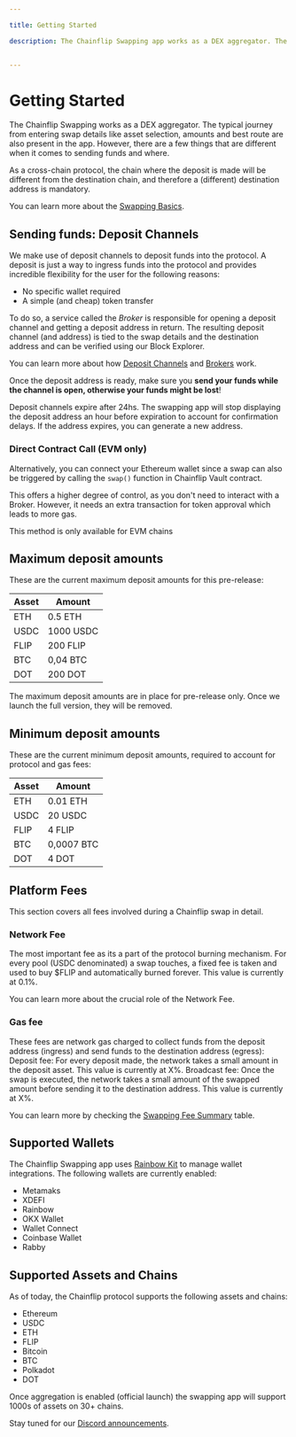 ```yaml
---

title: Getting Started

description: The Chainflip Swapping app works as a DEX aggregator. The typical journey from entering swap details like asset selection, amounts and best route are also present in the app.


---
```



# Getting Started

The Chainflip Swapping works as a DEX aggregator. The typical journey from entering swap details like asset selection, amounts and best route are also present in the app. However, there are a few things that are different when it comes to sending funds and where.

As a cross-chain protocol, the chain where the deposit is made will be different from the destination chain, and therefore a (different) destination address is mandatory.

You can learn more about the [Swapping Basics](../integration/swapping-and-aggregation/swapping-basics.mdx).

## Sending funds: Deposit Channels

We make use of deposit channels to deposit funds into the protocol. A deposit is just a way to ingress funds into the protocol and provides incredible flexibility for the user for the following reasons:
- No specific wallet required
- A simple (and cheap) token transfer

To do so, a service called the *Broker* is responsible for opening a deposit channel and getting a deposit address in return. The resulting deposit channel (and address) is tied to the swap details and the destination address and can be verified using our Block Explorer.

You can learn more about how [Deposit Channels](../concepts/swaps-amm/deposit-channels-and-brokers.mdx) and [Brokers](../concepts/swaps-amm/deposit-channels-and-brokers.mdx#brokers) work.

Once the deposit address is ready, make sure you **send your funds while the channel is open, otherwise your funds might be lost**! 

<Callout type="warning">
Deposit channels expire after 24hs. The swapping app will stop displaying the deposit address an hour before expiration to account for confirmation delays. If the address expires, you can generate a new address.
</Callout>

### Direct Contract Call (EVM only)

Alternatively, you can connect your Ethereum wallet since a swap can also be triggered by calling the `swap()` function in Chainflip Vault contract. 

This offers a higher degree of control, as you don't need to interact with a Broker. However, it needs an extra transaction for token approval which leads to more gas.

<Callout type="warning">
This method is only available for EVM chains
</Callout>

## Maximum deposit amounts

These are the current maximum deposit amounts for this pre-release:

| Asset | Amount    |
|-------|-----------|
| ETH   | 0.5 ETH   |
| USDC  | 1000 USDC |
| FLIP  | 200 FLIP  |
| BTC   | 0,04 BTC  |
| DOT   | 200 DOT   |

<Callout type="warning">
The maximum deposit amounts are in place for pre-release only. Once we launch the full version, they will be removed.
</Callout>

## Minimum deposit amounts

These are the current minimum deposit amounts, required to account for protocol and gas fees:

| Asset | Amount    |
|-------|-----------|
| ETH   | 0.01 ETH  |
| USDC  | 20 USDC   |
| FLIP  | 4 FLIP    |
| BTC   | 0,0007 BTC|
| DOT   | 4 DOT     |

## Platform Fees
This section covers all fees involved during a Chainflip swap in detail.

### Network Fee

The most important fee as its a part of the protocol burning mechanism. For every pool (USDC denominated) a swap touches, a fixed fee is taken and used to buy $FLIP and automatically burned forever. This value is currently at 0.1%.

You can learn more about the crucial role of the Network Fee.

### Gas fee

These fees are network gas charged to collect funds from the deposit address (ingress) and send funds to the destination address (egress):
Deposit fee: For every deposit made, the network takes a small amount in the deposit asset. This value is currently at X%.
Broadcast fee: Once the swap is executed, the network takes a small amount of the swapped amount before sending it to the destination address. This value is currently at X%.

You can learn more by checking the [Swapping Fee Summary](../concepts/swaps-amm/native-swap-flow.mdx#swap-fees-in-summary) table.

## Supported Wallets

The Chainflip Swapping app uses [Rainbow Kit](https://www.rainbowkit.com/docs/custom-wallet-list) to manage wallet integrations. The following wallets are currently enabled:
- Metamaks
- XDEFI
- Rainbow
- OKX Wallet
- Wallet Connect
- Coinbase Wallet
- Rabby

## Supported Assets and Chains

As of today, the Chainflip protocol supports the following assets and chains:
- Ethereum
- USDC
- ETH
- FLIP
- Bitcoin
- BTC
- Polkadot
- DOT

<Callout type="warning">
Once aggregation is enabled (official launch) the swapping app will support 1000s of assets on 30+ chains.
</Callout>

Stay tuned for our [Discord announcements](https://discord.gg/chainflip-community).
